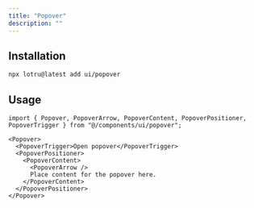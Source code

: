 ```yaml
---
title: "Popover"
description: ""
---
```


<ComponentPreview id="examples/popover-01" />

## Installation

```bash
npx lotru@latest add ui/popover
```

## Usage

```tsx
import { Popover, PopoverArrow, PopoverContent, PopoverPositioner, PopoverTrigger } from "@/components/ui/popover";
```

```tsx
<Popover>
  <PopoverTrigger>Open popover</PopoverTrigger>
  <PopoverPositioner>
    <PopoverContent>
      <PopoverArrow />
      Place content for the popover here.
    </PopoverContent>
  </PopoverPositioner>
</Popover>
```
